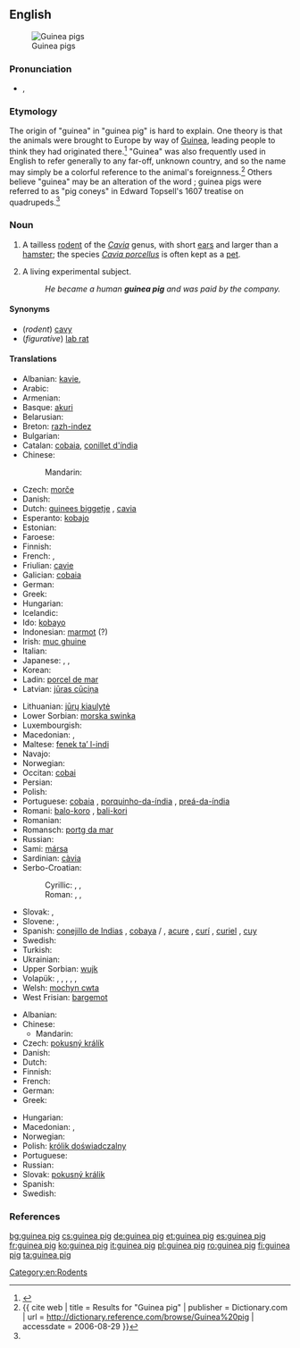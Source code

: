 ==English==
{{wikipedia}}
[[Image:Guinea 1.jpg|thumb|Guinea pigs]]

===Pronunciation===
* {{IPA|/ˈɡɪni pɪɡ/}}, {{SAMPA|/"gIni pIg/}}

===Etymology===
The origin of "guinea" in "guinea pig" is hard to explain. One theory is that the animals were brought to Europe by way of [[Guinea]], leading people to think they had originated there.<ref name=wagner>{{reference-book | last = Wagner | first = Joseph E. | last2 = Manning | first2 = Patrick J | title = The Biology of the Guinea Pig | date = 1976 | publisher = Academic Press | isbn = 0-12-730050-3}}</ref> "Guinea" was also frequently used in English to refer generally to any far-off, unknown country, and so the name may simply be a colorful reference to the animal's foreignness.<ref name=dictionary>{{ cite web | title = Results for "Guinea pig" | publisher = Dictionary.com | url = http://dictionary.reference.com/browse/Guinea%20pig | accessdate = 2006-08-29 }}</ref>   Others believe "guinea" may be an alteration of the word {{term|coney||rabbit}}; guinea pigs were referred to as "pig coneys" in Edward Topsell's 1607 treatise on quadrupeds.<ref name=wagner/>

===Noun===
{{en-noun}}

# A tailless [[rodent]] of the ''[[Cavia]]'' genus, with short [[ear]]s and larger than a [[hamster]]; the species ''[[Cavia porcellus]]'' is often kept as a [[pet]].
# {{figuratively}} A living experimental subject.
#: ''He became a human '''guinea pig''' and was paid by the company.''

====Synonyms====
* (''rodent'') [[cavy]]
* (''figurative'') [[lab rat]]

====Translations====
{{trans-top|rodent}}
* Albanian: [[kavie]],  {{t|sq|gini thi|xs=Albanian}}
* Arabic: {{t|ar|خنزير غينيا|m|tr=xinzīr ġinīya|sc=Arab}}
* Armenian: {{t|hy|ծովախոզուկ|tr=çovaxozuk}}
* Basque: [[akuri]]
* Belarusian: {{t|be|марская свінка|f|tr=marskája svínka|sc=Cyrl}}
* Breton: [[razh-indez]]
* Bulgarian: {{t|bg|морско свинче|n|tr=mórsko svinčé|sc=Cyrl}}
* Catalan: [[cobaia]], [[conillet d'índia]]
* Chinese:
*: Mandarin: {{t|cmn|豚鼠|tr=túnshǔ|sc=Hani}}
* Czech: [[morče]] {{n}}
* Danish: {{t-|da|marsvin}}
* Dutch: [[guinees biggetje]] {{n}}, [[cavia]] {{m}}
* Esperanto: [[kobajo]]
* Estonian: {{t-|et|merisiga}}
* Faroese: {{t|fo|marsvín}}
* Finnish: {{t+|fi|marsu}}
* French: {{t+|fr|cochon d'Inde|m}}, {{t+|fr|cobaye|m}}
* Friulian: [[cavie]]
* Galician: [[cobaia]]
* German: {{t+|de|Meerschweinchen|n}}
* Greek: {{t|el|ινδικό χοιρίδιο|f|tr=indikó choirídio}}
* Hungarian: {{t-|hu|tengerimalac}}
* Icelandic: {{t|is|naggrís|m}}
* Ido: [[kobayo]]
* Indonesian: [[marmot#Indonesian|marmot]] (?)
* Irish: [[muc ghuine]]
* Italian: {{t+|it|cavia|f}}
* Japanese: {{t|ja|モルモット|tr=morumotto|sc=Jpan}}, {{t|ja|ギニアピッグ|tr=giniapiggu|sc=Jpan}}, {{t|ja|テンジクネズミ|tr=tenjiku-nezumi|sc=Jpan}}
* Korean: {{t|ko|기니피그|tr=ginipigeu|sc=Kore}}
* Ladin: [[porcel de mar]]
* Latvian: [[jūras cūciņa]]
{{trans-mid}}
* Lithuanian: [[jūrų kiaulytė]]
* Lower Sorbian: [[morska swinka]]
* Luxembourgish: {{t|lb|Mierschwéngchen|n}}
* Macedonian: {{t|mk|морско прасе|n|tr=mórsko práse}}, {{t|mk|заморец|m|tr=zámorec}}
* Maltese: [[fenek ta’ l-indi]]
* Navajo: {{tø|nv|łéʼétsoh beeniʼíhoniitaahígíí}}
* Norwegian: {{t-|no|marsvin|n}}
* Occitan: [[cobai]]
* Persian: {{t|fa|خوکچه هندی|tr=xukče-ye hendi|sc=fa-Arab}}
* Polish: {{t+|pl|świnka morska}}
* Portuguese: [[cobaia]] {{f}}, [[porquinho-da-índia]] {{m}}, [[preá-da-índia]] {{m}}
* Romani: [[balo-koro]] {{m}}, [[bali-kori]] {{f}}
* Romanian: {{t+|ro|cobai}}
* Romansch: [[portg da mar]]
* Russian: {{t+|ru|морская свинка|f|tr=morskája svínka}}
* Sami: [[mársa]]
* Sardinian: [[càvia]]
* Serbo-Croatian:
*: Cyrillic: {{t|sh|заморче|n}}, {{t|sh|заморац|m}}, {{t|sh|морско прасе|n}}
*: Roman: {{t|sh|zamorče|n}}, {{t|sh|zamorac|m}}, {{t|sh|morsko prase|n}}
* Slovak: {{t|sk|morča|n}}, {{t|sk|morské prasiatko|n}}
* Slovene: {{t|sl|budra|f}}, {{t|sl|morski prašiček|m}}
* Spanish: [[conejillo de Indias]] {{m}} {{qualifier|especially figurative usage}}, [[cobaya]] {{f}}/{{m}} {{qualifier|especially scientific usage}}, [[acure]] {{m}} {{qualifier|Venezuela}}, [[curí]] {{m}} {{qualifier|Colombia}}, [[curiel]] {{m}} {{qualifier|Cuba}}, [[cuy]] {{m}} {{qualifier|Argentina|Bolivia|Chile|Ecuador|Peru|Southern Colombian Andes}}
* Swedish: {{t+|sv|marsvin}}
* Turkish: {{t+|tr|kobay}}
* Ukrainian: {{t|uk|морська свинка|f|tr=mors'ká svýnka|sc=Cyrl}}
* Upper Sorbian: [[wujk]]
* Volapük: {{qualifier|♂♀}} {{t|vo|kavead}}, {{qualifier|♂}} {{t|vo|hikavead}}, {{qualifier|♀}} {{t|vo|jikavead}}, {{qualifier|♂♀ offspring}} {{t|vo|kaveadül}}, {{qualifier|♂ offspring}} {{t|vo|hikaveadül}}, {{qualifier|♀ offspring}} {{t|vo|jikaveadül}}
* Welsh: [[mochyn cwta]]
* West Frisian: [[bargemot]]
{{trans-bottom}}

{{trans-top|experimental subject}}
* Albanian: {{t|sq|gini thi|xs=Albanian}}
* Chinese:
** Mandarin: {{t|cmn|白老鼠|tr=bái lǎoshǔ|sc=Hani}}
* Czech: [[pokusný králík]] {{m}}
* Danish: {{t|da|forsøgskanin|c}}
* Dutch: {{t+|nl|proefkonijn|n}}
* Finnish: {{t+|fi|koekaniini}}
* French: {{t+|fr|cobaye|m}}
* German: {{t+|de|Versuchskaninchen|n}}
* Greek: {{t|el|πειραματόζωο|n|tr=peiramatózoo}}
{{trans-mid}}
* Hungarian: {{t|hu|kísérleti nyúl}}
* Macedonian: {{t|mk|заморче|m|tr=zámorče}},
* Norwegian: {{t|no|prøvekanin|m}}
* Polish: [[królik doświadczalny]] {{m}}
* Portuguese: {{t+|pt|cobaia|f}}
* Russian: {{t|ru|подопытный кролик|m|sc=Cyrl|tr=podópytnyj królik}}
* Slovak: [[pokusný králik]] {{m}}
* Spanish: {{t+|es|conejillo de Indias|m}}
* Swedish: {{t|sv|försökskanin|c}}
{{trans-bottom}}

===References===
<references/>

[[Category:en:Rodents]]

[[bg:guinea pig]]
[[cs:guinea pig]]
[[de:guinea pig]]
[[et:guinea pig]]
[[es:guinea pig]]
[[fr:guinea pig]]
[[ko:guinea pig]]
[[it:guinea pig]]
[[pl:guinea pig]]
[[ro:guinea pig]]
[[fi:guinea pig]]
[[ta:guinea pig]]